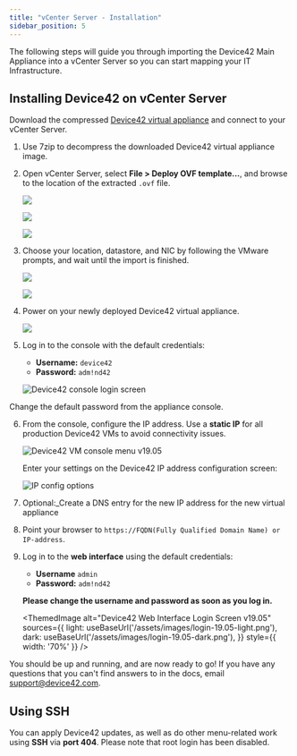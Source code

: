 ```yaml
---
title: "vCenter Server - Installation"
sidebar_position: 5
---
```



The following steps will guide you through importing the Device42 Main Appliance into a vCenter Server so you can start mapping your IT Infrastructure.

## Installing Device42 on vCenter Server

Download the compressed [Device42 virtual appliance](https://www.device42.com/download/) and connect to your vCenter Server. 

1. Use 7zip to decompress the downloaded Device42 virtual appliance image.
2. Open vCenter Server, select **File > Deploy OVF template...**, and browse to the location of the extracted `.ovf` file.
   
    ![](/assets/images/wpid6183-media_1326257039196.png)

    ![](/assets/images/wpid6184-media_1326257161923.png)

    ![](/assets/images/wpid6185-media_1326257215753.png)

3. Choose your location, datastore, and NIC by following the VMware prompts, and wait until the import is finished.

    ![](/assets/images/wpid6186-media_1326257260982.png)

    ![](/assets/images/wpid6187-media_1326257290551.png)

4. Power on your newly deployed Device42 virtual appliance.

    ![](/assets/images/wpid6188-media_1326257403442.png)

5. Log in to the console with the default credentials: 
   
   - **Username:** `device42`
   - **Password:** `adm!nd42` 
   
   ![Device42 console login screen](/assets/images/d42-console-login-screen-v15.png)

Change the default password from the appliance console.

6. From the console, configure the IP address. Use a **static IP** for all production Device42 VMs to avoid connectivity issues.
   
    ![Device42 VM console menu v19.05](/assets/images/vm-main-menu.png)

    Enter your settings on the Device42 IP address configuration screen: 

    ![IP config options](/assets/images/vm-ip-settings.png)

7. Optional:_Create a DNS entry for the new IP address for the new virtual appliance
8.  Point your browser to `https://FQDN(Fully Qualified Domain Name) or IP-address`.
9.  Log in to the **web interface** using the default credentials:
    
    - **Username** `admin` 
    - **Password:** `adm!nd42` 
    
    **Please change the username and password as soon as you log in.**

    <ThemedImage
    alt="Device42 Web Interface Login Screen v19.05"
    sources={{
        light: useBaseUrl('/assets/images/login-19.05-light.png'),
        dark: useBaseUrl('/assets/images/login-19.05-dark.png'),
    }}
    style={{ width: '70%' }} 
    />    

You should be up and running, and are now ready to go! If you have any questions that you can't find answers to in the docs, email support@device42.com.

## Using SSH

You can apply Device42 updates, as well as do other menu-related work using **SSH** via **port 404**. Please note that root login has been disabled.
